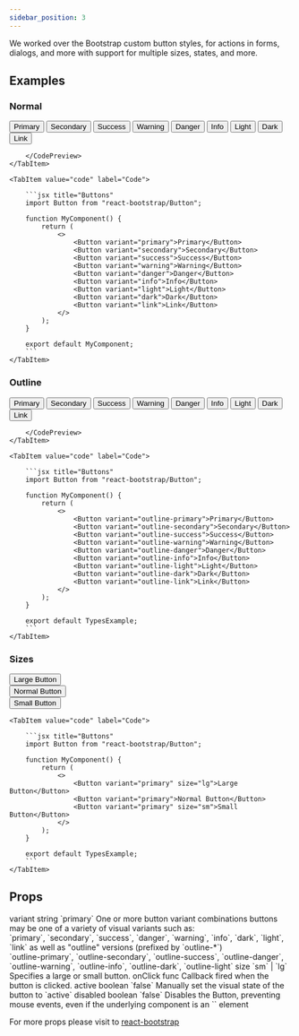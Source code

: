 ```yaml
---
sidebar_position: 3
---
```


We worked over the Bootstrap custom button styles, for actions in forms, dialogs, and more with support for multiple sizes, states, and more.



## Examples
### Normal

<Tabs>
    <TabItem value="preview" label="Preview">
        <CodePreview>
            <div className="d-flex gap-2">
                <Button variant="primary">Primary</Button>
                <Button variant="secondary">Secondary</Button>
                <Button variant="success">Success</Button>
                <Button variant="warning">Warning</Button>
                <Button variant="danger">Danger</Button>
                <Button variant="info">Info</Button>
                <Button variant="light">Light</Button>
                <Button variant="dark">Dark</Button>
                <Button variant="link">Link</Button>
            </div>
            
        </CodePreview>
    </TabItem>
    
    <TabItem value="code" label="Code">

        ```jsx title="Buttons"
        import Button from "react-bootstrap/Button";

        function MyComponent() {
            return (
                <>
                    <Button variant="primary">Primary</Button>
                    <Button variant="secondary">Secondary</Button>
                    <Button variant="success">Success</Button>
                    <Button variant="warning">Warning</Button>
                    <Button variant="danger">Danger</Button>
                    <Button variant="info">Info</Button>
                    <Button variant="light">Light</Button>
                    <Button variant="dark">Dark</Button>
                    <Button variant="link">Link</Button>
                </>
            );
        }

        export default MyComponent;
        ```
    </TabItem>
</Tabs>

### Outline

<Tabs>
    <TabItem value="preview" label="Preview">
        <CodePreview>
            <div className="d-flex gap-2">
                <Button variant="outline-primary">Primary</Button>
                <Button variant="outline-secondary">Secondary</Button>
                <Button variant="outline-success">Success</Button>
                <Button variant="outline-warning">Warning</Button>
                <Button variant="outline-danger">Danger</Button>
                <Button variant="outline-info">Info</Button>
                <Button variant="outline-light">Light</Button>
                <Button variant="outline-dark">Dark</Button>
                <Button variant="outline-link">Link</Button>
            </div>
            
        </CodePreview>
    </TabItem>
    
    <TabItem value="code" label="Code">

        ```jsx title="Buttons"
        import Button from "react-bootstrap/Button";

        function MyComponent() {
            return (
                <>
                    <Button variant="outline-primary">Primary</Button>
                    <Button variant="outline-secondary">Secondary</Button>
                    <Button variant="outline-success">Success</Button>
                    <Button variant="outline-warning">Warning</Button>
                    <Button variant="outline-danger">Danger</Button>
                    <Button variant="outline-info">Info</Button>
                    <Button variant="outline-light">Light</Button>
                    <Button variant="outline-dark">Dark</Button>
                    <Button variant="outline-link">Link</Button>
                </>
            );
        }

        export default TypesExample;
        ```
    </TabItem>
</Tabs>

### Sizes

<Tabs>
    <TabItem value="preview" label="Preview">
        <CodePreview>
            <div className="mb-2">
                <Button variant="primary" size="lg">Large Button</Button>
            </div>
            <div className="mb-2">
                <Button variant="primary">Normal Button</Button>
            </div>
            <div className="mb-2">
                <Button variant="primary" size="sm">Small Button</Button>
            </div>
        </CodePreview>
    </TabItem>
    
    <TabItem value="code" label="Code">

        ```jsx title="Buttons"
        import Button from "react-bootstrap/Button";

        function MyComponent() {
            return (
                <>
                    <Button variant="primary" size="lg">Large Button</Button>
                    <Button variant="primary">Normal Button</Button>
                    <Button variant="primary" size="sm">Small Button</Button>
                </>
            );
        }

        export default TypesExample;
        ```
    </TabItem>
</Tabs>

## Props

<FeatureTable>
    <tr>
        <td>variant</td>
        <td>string</td>
        <td>`primary`</td>
        <td>One or more button variant combinations buttons may be one of a variety of visual variants such as: <br />
        `primary`, `secondary`, `success`, `danger`, `warning`, `info`, `dark`, `light`, `link` 
        as well as "outline" versions (prefixed by `outline-*`) <br /> `outline-primary`, `outline-secondary`, `outline-success`, `outline-danger`, `outline-warning`, `outline-info`, `outline-dark`, `outline-light`</td>
    </tr>
    <tr>
        <td>size</td>
        <td>`sm` | `lg`</td>
        <td></td>
        <td>Specifies a large or small button.</td>
    </tr> 
    <tr>
        <td>onClick</td>
        <td>func</td>
        <td></td>
        <td>Callback fired when the button is clicked.</td>
    </tr>
    <tr>
        <td>active</td>
        <td>boolean</td>
        <td>`false`</td>
        <td>Manually set the visual state of the button to `active`</td>
    </tr>
    <tr>
        <td>disabled</td>
        <td>boolean</td>
        <td>`false`</td>
        <td>Disables the Button, preventing mouse events, even if the underlying component is an `<a>` element</td>
    </tr>
</FeatureTable>

For more props please visit to <a href="https://react-bootstrap.netlify.app/docs/components/buttons/#button" target="_blank">react-bootstrap</a>
